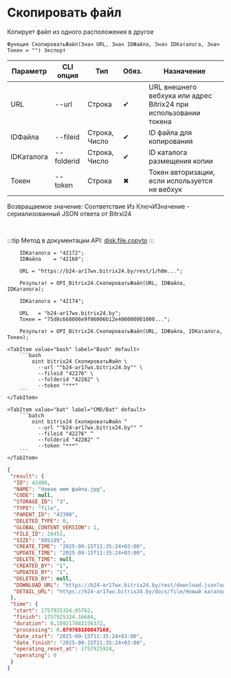 ﻿---
sidebar_position: 8
description: Скопировать файл и другие функции для работы с Bitrix24 в Открытом пакете интеграций - бесплатной open-source библиотеке интеграций для 1С:Предприятие 8, OneScript и CLI
keywords: [1C, 1С, 1С:Предприятие, 1С:Предприятие 8.3, API, Интеграция, Сервисы, Обмен, OneScript, CLI, Bitrix24]
---


# Скопировать файл
 Копирует файл из одного расположения в другое



`Функция СкопироватьФайл(Знач URL, Знач IDФайла, Знач IDКаталога, Знач Токен = "") Экспорт`

  | Параметр | CLI опция | Тип | Обяз. | Назначение |
  |-|-|-|-|-|
  | URL | --url | Строка | &#x2714; | URL внешнего вебхука или адрес Bitrix24 при использовании токена |
  | IDФайла | --fileid | Строка, Число | &#x2714; | ID файла для копирования |
  | IDКаталога | --folderid | Строка, Число | &#x2714; | ID каталога размещения копии |
  | Токен | --token | Строка | &#x2716; | Токен авторизации, если используется не вебхук |

  
  Возвращаемое значение:   Соответствие Из КлючИЗначение - сериализованный JSON ответа от Bitrxi24

<br/>

:::tip
Метод в документации API: [disk.file.copyto](https://dev.1c-bitrix.ru/rest_help/disk/file/disk_file_copyto.php)
:::
<br/>



```bsl title="Пример использования для 1С:Предприятие/OneScript"
    IDКаталога = "42172";
    IDФайла    = "42168";

    URL = "https://b24-ar17wx.bitrix24.by/rest/1/h0m...";

    Результат = OPI_Bitrix24.СкопироватьФайл(URL, IDФайла, IDКаталога);

    IDКаталога = "42174";

    URL   = "b24-ar17wx.bitrix24.by";
    Токен = "75d8c668006e9f06006b12e400000001000...";

    Результат = OPI_Bitrix24.СкопироватьФайл(URL, IDФайла, IDКаталога, Токен);
```
    

 <Tabs>
  
    <TabItem value="bash" label="Bash" default>
        ```bash
            oint bitrix24 СкопироватьФайл \
              --url ""b24-ar17wx.bitrix24.by"" \
              --fileid "42276" \
              --folderid "42282" \
              --token "***"
        ```
    </TabItem>
  
    <TabItem value="bat" label="CMD/Bat" default>
        ```batch
            oint bitrix24 СкопироватьФайл ^
              --url ""b24-ar17wx.bitrix24.by"" ^
              --fileid "42276" ^
              --folderid "42282" ^
              --token "***"
        ```
    </TabItem>
</Tabs>


```json title="Результат"
{
 "result": {
  "ID": 42406,
  "NAME": "Новое имя файла.jpg",
  "CODE": null,
  "STORAGE_ID": "3",
  "TYPE": "file",
  "PARENT_ID": "42390",
  "DELETED_TYPE": 0,
  "GLOBAL_CONTENT_VERSION": 1,
  "FILE_ID": 28452,
  "SIZE": "805189",
  "CREATE_TIME": "2025-09-15T11:35:24+03:00",
  "UPDATE_TIME": "2025-09-15T11:35:24+03:00",
  "DELETE_TIME": null,
  "CREATED_BY": "1",
  "UPDATED_BY": "1",
  "DELETED_BY": null,
  "DOWNLOAD_URL": "https://b24-ar17wx.bitrix24.by/rest/download.json?auth=2bddc768006e9f06006b12e400000001000007a3a4bd9f046f2c6a74250de05944a6b8&token=disk%7CaWQ9NDI0MDYmXz00VDhjcUJmTjV3dUM0bW10M2JvcHZ3eEtFQjFtVmoyWA%3D%3D%7CImRvd25sb2FkfGRpc2t8YVdROU5ESTBNRFltWHowMFZEaGpjVUptVGpWM2RVTTBiVzEwTTJKdmNIWjNlRXRGUWpGdFZtb3lXQT09fDJiZGRjNzY4MDA2ZTlmMDYwMDZiMTJlNDAwMDAwMDAxMDAwMDA3YTNhNGJkOWYwNDZmMmM2YTc0MjUwZGUwNTk0NGE2Yjgi.9aAyGkVThZxIUaWDyYMAouUe9ooV1xTkwT4wFbw3qQQ%3D",
  "DETAIL_URL": "https://b24-ar17wx.bitrix24.by/docs/file/Новый каталог/Новое имя файла.jpg"
 },
 "time": {
  "start": 1757925324.05762,
  "finish": 1757925324.16684,
  "duration": 0.109217882156372,
  "processing": 0.079768180847168,
  "date_start": "2025-09-15T11:35:24+03:00",
  "date_finish": "2025-09-15T11:35:24+03:00",
  "operating_reset_at": 1757925924,
  "operating": 0
 }
}
```
